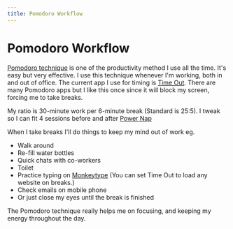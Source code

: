 ```yaml
---
title: Pomodoro Workflow
---
```


# Pomodoro Workflow
[Pomodoro technique](https://en.wikipedia.org/wiki/Pomodoro_Technique) is one of the productivity method I use all the time. It's easy but very effective. I use this technique whenever I'm working, both in and out of office.
The current app I use for timing is [Time Out][1]. There are many Pomodoro apps but I like this once since it will block my screen, forcing me to take breaks.

My ratio is 30-minute work per 6-minute break (Standard is 25:5). I tweak so I can fit 4 sessions before and after [Power Nap][2]

When I take breaks I'll do things to keep my mind out of work eg.

- Walk around
- Re-fill water bottles
- Quick chats with co-workers
- Toilet
- Practice typing on [Monkeytype][3] (You can set Time Out to load any website on breaks.)
- Check emails on mobile phone
- Or just close my eyes until the break is finished

The Pomodoro technique really helps me on focusing, and keeping my energy throughout the day.

[1]: https://www.dejal.com/timeout
[2]: /how-i-sleep
[3]: https://monkeytype.com
